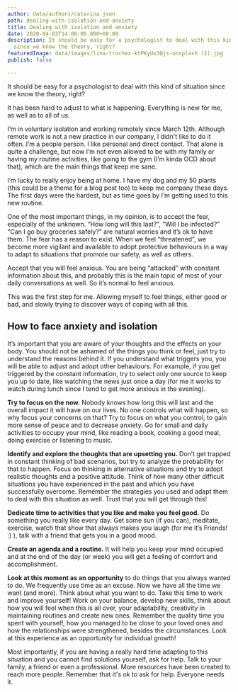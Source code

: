 ```yaml
---
author: data/authors/catarina.json
path: dealing-with-isolation-and-anxiety
title: Dealing with isolation and anxiety
date: 2020-04-03T14:00:00.000+00:00
description: It should be easy for a psychologist to deal with this kind of situation
  since we know the theory, right?
featuredImage: data/images/lina-trochez-ktPKyUs3Qjs-unsplash (2).jpg
publish: false

---
```

It should be easy for a psychologist to deal with this kind of situation since we know the theory, right?

It has been hard to adjust to what is happening. Everything is new for me, as well as to all of us.

I’m in voluntary isolation and working remotely since March 12th. Although remote work is not a new practice in our company, I didn't like to do it often..I’m a people person. I like personal and direct contact. That alone is quite a challenge, but now I’m not even allowed to be with my family or having my routine activities, like going to the gym (I’m kinda OCD about that), which are the main things that keep me sane.

I’m lucky to really enjoy being at home. I have my dog and my 50 plants (this could be a theme for a blog post too) to keep me company these days. The first days were the hardest, but as time goes by I’m getting used to this new routine.

One of the most important things, in my opinion, is to accept the fear, especially of the unknown. “How long will this last?”, “Will I be infected?” “Can I go buy groceries safely?” are natural worries and it’s ok to have them. The fear has a reason to exist. When we feel “threatened”, we become more vigilant and available to adopt protective behaviours in a way to adapt to situations that promote our safety, as well as others.

Accept that you will feel anxious. You are being “attacked” with constant information about this, and probably this is the main topic of most of your daily conversations as well. So it’s normal to feel anxious.

This was the first step for me. Allowing myself to feel things, either good or bad, and slowly trying to discover ways of coping with all this.

## How to face anxiety and isolation

It’s important that you are aware of your thoughts and the effects on your body. You should not be ashamed of the things you think or feel, just try to understand the reasons behind it. If you understand what triggers you, you will be able to adjust and adopt other behaviours. For example, if you get triggered by the constant information, try to select only one source to keep you up to date, like watching the news just once a day (for me it works to watch during lunch since I tend to get more anxious in the evening).

**Try to focus on the now.** Nobody knows how long this will last and the overall impact it will have on our lives. No one controls what will happen, so why focus your concerns on that? Try to focus on what you control, to gain more sense of peace and to decrease anxiety. Go for small and daily activities to occupy your mind, like reading a book, cooking a good meal, doing exercise or listening to music.

  
**Identify and explore the thoughts that are upsetting you.** Don’t get trapped in constant thinking of bad scenarios, but try to analyze the probability for that to happen. Focus on thinking in alternative situations and try to adopt realistic thoughts and a positive attitude. Think of how many other difficult situations you have experienced in the past and which you have successfully overcome. Remember the strategies you used and adapt them to deal with this situation as well. Trust that you will get through this!

**Dedicate time to activities that you like and make you feel good.** Do something you really like every day. Get some sun (if you can), meditate, exercise, watch that show that always makes you laugh (for me it’s Friends! :) ), talk with a friend that gets you in a good mood.

**Create an agenda and a routine.** It will help you keep your mind occupied and at the end of the day (or week) you will get a feeling of comfort and accomplishment.

**Look at this moment as an opportunity** to do things that you always wanted to do. We frequently use time as an excuse. Now we have all the time we want (and more). Think about what you want to do. Take this time to work and improve yourself! Work on your balance, develop new skills, think about how you will feel when this is all over, your adaptability, creativity in maintaining routines and create new ones. Remember the quality time you spent with yourself, how you managed to be close to your loved ones and how the relationships were strengthened, besides the circumstances. Look at this experience as an opportunity for individual growth!

Most importantly, if you are having a really hard time adapting to this situation and you cannot find solutions yourself, ask for help. Talk to your family, a friend or even a professional. More resources have been created to reach more people. Remember that it's ok to ask for help. Everyone needs it.